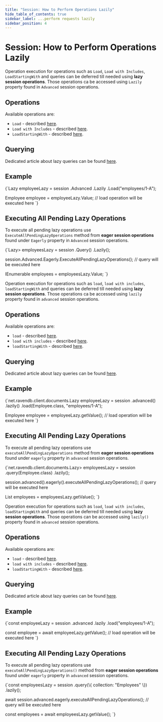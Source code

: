 ---
title: "Session: How to Perform Operations Lazily"
hide_table_of_contents: true
sidebar_label: ...perform requests lazily
sidebar_position: 4
---




# Session: How to Perform Operations Lazily
<LanguageSwitcher supportedLanguages={supportedLanguages} />
<LanguageContent language="csharp">


Operation execution for operations such as `Load`, `Load with Includes`, `LoadStartingWith` and queries can be deferred till needed using **lazy session operations**. Those operations ca be accessed using `Lazily` property found in `Advanced` session operations.

## Operations

Available operations are:

- `Load` - described [here](../../../client-api/session/loading-entities.mdx#load).
- `Load with Includes` - described [here](../../../client-api/session/loading-entities.mdx#load-with-includes).
- `LoadStartingWith` - described [here](../../../client-api/session/loading-entities.mdx#loadstartingwith).

## Querying

Dedicated article about lazy queries can be found [here](../../../client-api/session/querying/how-to-perform-queries-lazily.mdx).

## Example

<TabItem value="lazy_1" label="lazy_1">
<CodeBlock language="csharp">
{`Lazy<Employee> employeeLazy = session
	.Advanced
	.Lazily
	.Load<Employee>("employees/1-A");

Employee employee = employeeLazy.Value; // load operation will be executed here
`}
</CodeBlock>
</TabItem>

## Executing All Pending Lazy Operations

To execute all pending lazy operations use `ExecuteAllPendingLazyOperations` method from **eager session operations** found under `Eagerly` property in `Advanced` session operations.

<TabItem value="lazy_2" label="lazy_2">
<CodeBlock language="csharp">
{`Lazy<IEnumerable<Employee>> employeesLazy = session
	.Query<Employee>()
	.Lazily();

session.Advanced.Eagerly.ExecuteAllPendingLazyOperations(); // query will be executed here

IEnumerable<Employee> employees = employeesLazy.Value;
`}
</CodeBlock>
</TabItem>


</LanguageContent>
<LanguageContent language="java">


Operation execution for operations such as `load`, `load with includes`, `loadStartingWith` and queries can be deferred till needed using **lazy session operations**. Those operations ca be accessed using `lazily` property found in `advanced` session operations.

## Operations

Available operations are:

- `load` - described [here](../../../client-api/session/loading-entities.mdx#load).
- `load with includes` - described [here](../../../client-api/session/loading-entities.mdx#load-with-includes).
- `loadStartingWith` - described [here](../../../client-api/session/loading-entities.mdx#loadstartingwith).

## Querying

Dedicated article about lazy queries can be found [here](../../../client-api/session/querying/how-to-perform-queries-lazily.mdx).

## Example

<TabItem value="lazy_1" label="lazy_1">
<CodeBlock language="java">
{`net.ravendb.client.documents.Lazy<Employee> employeeLazy = session
    .advanced()
    .lazily()
    .load(Employee.class, "employees/1-A");

Employee employee = employeeLazy.getValue(); // load operation will be executed here
`}
</CodeBlock>
</TabItem>

## Executing All Pending Lazy Operations

To execute all pending lazy operations use `executeAllPendingLazyOperations` method from **eager session operations** found under `eagerly` property in `advanced` session operations.

<TabItem value="lazy_2" label="lazy_2">
<CodeBlock language="java">
{`net.ravendb.client.documents.Lazy<List<Employee>> employeesLazy = session
    .query(Employee.class)
    .lazily();

session.advanced().eagerly().executeAllPendingLazyOperations(); // query will be executed here

List<Employee> employees = employeesLazy.getValue();
`}
</CodeBlock>
</TabItem>


</LanguageContent>
<LanguageContent language="nodejs">


Operation execution for operations such as `load`, `load with includes`, `loadStartingWith` and queries can be deferred till needed using **lazy session operations**. Those operations can be accessed using `lazily()` property found in `advanced` session operations.

## Operations

Available operations are:

- `load` - described [here](../../../client-api/session/loading-entities.mdx#load).
- `load with includes` - described [here](../../../client-api/session/loading-entities.mdx#load-with-includes).
- `loadStartingWith` - described [here](../../../client-api/session/loading-entities.mdx#loadstartingwith).

## Querying

Dedicated article about lazy queries can be found [here](../../../client-api/session/querying/how-to-perform-queries-lazily.mdx).

## Example

<TabItem value="lazy_1" label="lazy_1">
<CodeBlock language="js">
{`const employeeLazy = session
    .advanced
    .lazily
    .load("employees/1-A");

const employee = await employeeLazy.getValue(); // load operation will be executed here
`}
</CodeBlock>
</TabItem>

## Executing All Pending Lazy Operations

To execute all pending lazy operations use `executeAllPendingLazyOperations()` method from **eager session operations** found under `eagerly` property in `advanced` session operations.

<TabItem value="lazy_2" label="lazy_2">
<CodeBlock language="js">
{`const employeesLazy = session
    .query(\{ collection: "Employees" \})
    .lazily();

await session.advanced.eagerly.executeAllPendingLazyOperations(); // query will be executed here

const employees = await employeesLazy.getValue();
`}
</CodeBlock>
</TabItem>


</LanguageContent>

<!---
### Session
- [How to Perform Queries Lazily](../../../client-api/session/querying/how-to-perform-queries-lazily)


-->